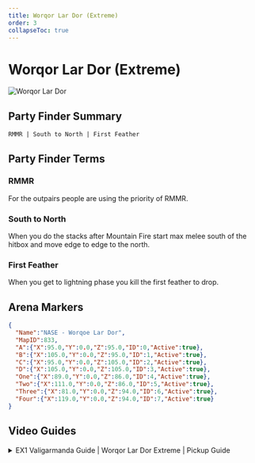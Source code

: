 ```yaml
---
title: Worqor Lar Dor (Extreme)
order: 3
collapseToc: true
---
```


# Worqor Lar Dor (Extreme)

![Worqor Lar Dor](/images/thumbnails/extreme/dt-ex1.png)

## Party Finder Summary

```
RMMR | South to North | First Feather
```

## Party Finder Terms

### RMMR

For the outpairs people are using the priority of RMMR.

### South to North

When you do the stacks after Mountain Fire start max melee south of the hitbox and move edge to edge to the north.

### First Feather

When you get to lightning phase you kill the first feather to drop.

## Arena Markers

```json
{
  "Name":"NASE - Worqoe Lar Dor",
  "MapID":833,
  "A":{"X":95.0,"Y":0.0,"Z":95.0,"ID":0,"Active":true},
  "B":{"X":105.0,"Y":0.0,"Z":95.0,"ID":1,"Active":true},
  "C":{"X":95.0,"Y":0.0,"Z":105.0,"ID":2,"Active":true},
  "D":{"X":105.0,"Y":0.0,"Z":105.0,"ID":3,"Active":true},
  "One":{"X":89.0,"Y":0.0,"Z":86.0,"ID":4,"Active":true},
  "Two":{"X":111.0,"Y":0.0,"Z":86.0,"ID":5,"Active":true},
  "Three":{"X":81.0,"Y":0.0,"Z":94.0,"ID":6,"Active":true},
  "Four":{"X":119.0,"Y":0.0,"Z":94.0,"ID":7,"Active":true}
}
```
## Video Guides

<details>
<summary>EX1 Valigarmanda Guide | Worqor Lar Dor Extreme | Pickup Guide</summary>

<YouTube videoId="58214kCHdMI" />
</details>
